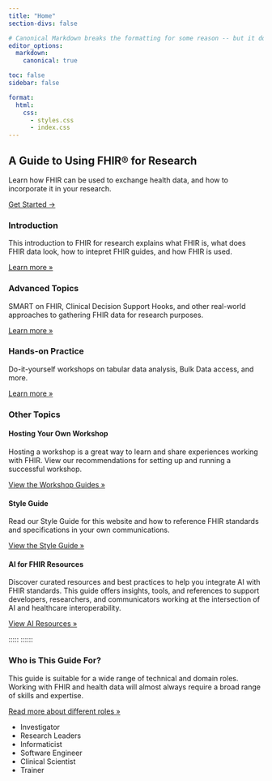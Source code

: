 ```yaml
---
title: "Home"
section-divs: false

# Canonical Markdown breaks the formatting for some reason -- but it doesn't look like this stops it
editor_options:
  markdown:
    canonical: true

toc: false
sidebar: false

format:
  html:
    css:
      - styles.css
      - index.css
---
```


::: column-screen
::: hero
::: hero-background
::: hero-content
# A Guide to Using FHIR® for Research

Learn how FHIR can be used to exchange health data, and how to incorporate it in your research.

[Get Started →](sections/introduction.qmd){.button}
:::
:::
:::
:::

::: content-block
::: features
::: feature
### Introduction

This introduction to FHIR for research explains what FHIR is, what does FHIR data look, how to intepret FHIR guides, and how FHIR is used.

[Learn more »](sections/introduction.qmd){.learn-more}
:::

::: feature
### Advanced Topics

SMART on FHIR, Clinical Decision Support Hooks, and other real-world approaches to gathering FHIR data for research purposes.

[Learn more »](sections/advanced-topics.qmd){.learn-more}
:::

::: feature
### Hands-on Practice

Do-it-yourself workshops on tabular data analysis, Bulk Data access, and more.

[Learn more »](sections/hands-on-practice.qmd){.learn-more}
:::
:::
:::

::: topics
### Other Topics

::: topics-list
::: topic
#### Hosting Your Own Workshop {.workshop}

Hosting a workshop is a great way to learn and share experiences working with FHIR. View our recommendations for setting up and running a successful workshop.

[View the Workshop Guides »](/sections/hosting-your-own-workshop.qmd){.learn-more}
:::

::: topic
#### Style Guide {.guide}

Read our Style Guide for this website and how to reference FHIR standards and specifications in your own communications.

[View the Style Guide »](/style-guide.qmd){.learn-more}
:::

::: topic
#### AI for FHIR Resources {.guide}

Discover curated resources and best practices to help you integrate AI with FHIR standards. This guide offers insights, tools, and references to support developers, researchers, and communicators working at the intersection of AI and healthcare interoperability.

[View AI Resources »](/style-guide.qmd){.learn-more}
:::
:::
:::

::::: ::::::

::: audience
### Who is This Guide For?

::: guide
::: description
This guide is suitable for a wide range of technical and domain roles. Working with FHIR and health data will almost always require a broad range of skills and expertise.

[Read more about different roles »](/roles.qmd){.learn-more}
:::

::: role-list
-   Investigator
-   Research Leaders
-   Informaticist
-   Software Engineer
-   Clinical Scientist
-   Trainer
:::
:::
:::
